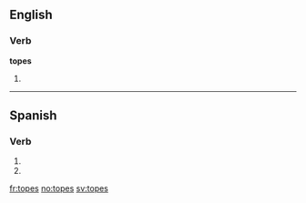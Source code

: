 ==English==

===Verb===
'''topes'''

# {{third-person singular of|[[tope]]}}

----

==Spanish==

===Verb===
{{es-verb-form|topar}}

# {{es-verb form of|ending=ar|mood=imperative|sense=negative|pers=2|formal=no|number=singular|[[topar]]}}
# {{es-verb form of|ending=ar|mood=subjunctive|tense=present|pers=2|formal=no|number=singular|[[topar]]}}

[[fr:topes]]
[[no:topes]]
[[sv:topes]]